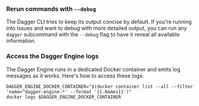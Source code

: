### Rerun commands with `--debug`

The Dagger CLI tries to keep its output concise by default. If you're running
into issues and want to debug with more detailed output, you can run any `dagger`
subcommand with the `--debug` flag to have it reveal all available information.

### Access the Dagger Engine logs

The Dagger Engine runs in a dedicated Docker container and emits log messages as it works. Here's how to access these logs:

```shell
DAGGER_ENGINE_DOCKER_CONTAINER="$(docker container list --all --filter 'name=^dagger-engine-*' --format '{{.Names}}')"
docker logs $DAGGER_ENGINE_DOCKER_CONTAINER
```
